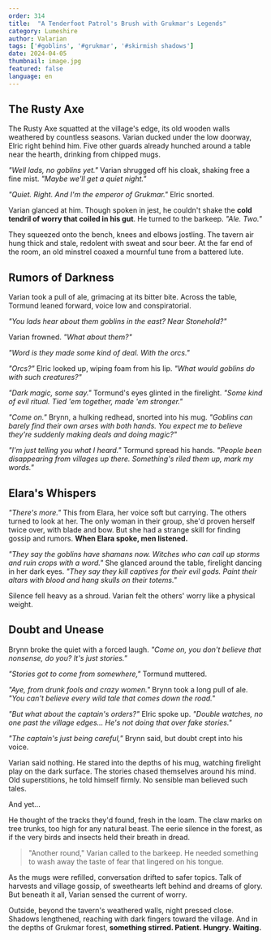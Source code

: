 ```yaml
---
order: 314
title:  "A Tenderfoot Patrol's Brush with Grukmar's Legends"
category: Lumeshire
author: Valarian
tags: ['#goblins', '#grukmar', '#skirmish shadows']
date: 2024-04-05
thumbnail: image.jpg
featured: false
language: en
---
```


## The Rusty Axe

The Rusty Axe squatted at the village's edge, its old wooden walls weathered by countless seasons. Varian ducked under the low doorway, Elric right behind him. Five other guards already hunched around a table near the hearth, drinking from chipped mugs.

*"Well lads, no goblins yet."* Varian shrugged off his cloak, shaking free a fine mist. *"Maybe we'll get a quiet night."*

*"Quiet. Right. And I'm the emperor of Grukmar."* Elric snorted.

Varian glanced at him. Though spoken in jest, he couldn't shake the **cold tendril of worry that coiled in his gut**. He turned to the barkeep. *"Ale. Two."*

They squeezed onto the bench, knees and elbows jostling. The tavern air hung thick and stale, redolent with sweat and sour beer. At the far end of the room, an old minstrel coaxed a mournful tune from a battered lute. 

## Rumors of Darkness

Varian took a pull of ale, grimacing at its bitter bite. Across the table, Tormund leaned forward, voice low and conspiratorial.

*"You lads hear about them goblins in the east? Near Stonehold?"*

Varian frowned. *"What about them?"*

*"Word is they made some kind of deal. With the orcs."*

*"Orcs?"* Elric looked up, wiping foam from his lip. *"What would goblins do with such creatures?"*

*"Dark magic, some say."* Tormund's eyes glinted in the firelight. *"Some kind of evil ritual. Tied 'em together, made 'em stronger."*

*"Come on."* Brynn, a hulking redhead, snorted into his mug. *"Goblins can barely find their own arses with both hands. You expect me to believe they're suddenly making deals and doing magic?"*

*"I'm just telling you what I heard."* Tormund spread his hands. *"People been disappearing from villages up there. Something's riled them up, mark my words."*

## Elara's Whispers

*"There's more."* This from Elara, her voice soft but carrying. The others turned to look at her. The only woman in their group, she'd proven herself twice over, with blade and bow. But she had a strange skill for finding gossip and rumors. **When Elara spoke, men listened.**

*"They say the goblins have shamans now. Witches who can call up storms and ruin crops with a word."* She glanced around the table, firelight dancing in her dark eyes. *"They say they kill captives for their evil gods. Paint their altars with blood and hang skulls on their totems."*

Silence fell heavy as a shroud. Varian felt the others' worry like a physical weight.

## Doubt and Unease

Brynn broke the quiet with a forced laugh. *"Come on, you don't believe that nonsense, do you? It's just stories."*

*"Stories got to come from somewhere,"* Tormund muttered.

*"Aye, from drunk fools and crazy women."* Brynn took a long pull of ale. *"You can't believe every wild tale that comes down the road."*

*"But what about the captain's orders?"* Elric spoke up. *"Double watches, no one past the village edges... He's not doing that over fake stories."*

*"The captain's just being careful,"* Brynn said, but doubt crept into his voice.

Varian said nothing. He stared into the depths of his mug, watching firelight play on the dark surface. The stories chased themselves around his mind. Old superstitions, he told himself firmly. No sensible man believed such tales.

And yet...

He thought of the tracks they'd found, fresh in the loam. The claw marks on tree trunks, too high for any natural beast. The eerie silence in the forest, as if the very birds and insects held their breath in dread.

> "Another round," Varian called to the barkeep. He needed something to wash away the taste of fear that lingered on his tongue.

As the mugs were refilled, conversation drifted to safer topics. Talk of harvests and village gossip, of sweethearts left behind and dreams of glory. But beneath it all, Varian sensed the current of worry.

Outside, beyond the tavern's weathered walls, night pressed close. Shadows lengthened, reaching with dark fingers toward the village. And in the depths of Grukmar forest, **something stirred. Patient. Hungry. Waiting.**